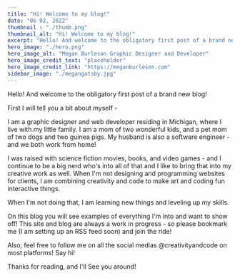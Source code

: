 ```yaml
---
title: "Hi! Welcome to my blog!"
date: "05 02, 2022"
thumbnail : "./thumb.png"
thumbnail_alt: "Hi! Welcome to my blog!"
excerpt: "Hello! And welcome to the obligatory first post of a brand new blog! Let me introduce myself!"
hero_image: "./hero.png"
hero_image_alt: "Megan Burleson Graphic Designer and Developer"
hero_image_credit_text: "placeholder"
hero_image_credit_link: "https://meganburleson.com"
sidebar_image: "./megangatsby.jpg"
---
```


Hello! And welcome to the obligatory first post of a brand new blog!

First I will tell you a bit about myself -

I am a graphic designer and web developer residing in Michigan, where I live with my little family.
I am a mom of two wonderful kids, and a pet mom of two dogs and two guinea pigs. My husband is also a software engineer - and we both work from home!

I was raised with science fiction movies, books, and video games - and I continue to be a big nerd who's into all of that and I like to bring that into
my creative work as well. When I'm not designing and programming websites for clients, I am combining creativity and code to make art and coding fun interactive things. 

When I'm not doing that, I am learning new things and leveling up my skills.

On this blog you will see examples of everything I'm into and want to show off! This site and blog are always a work in progress - so please bookmark me (I am setting up an RSS feed soon) and join the ride!

Also, feel free to follow me on all the social medias @creativityandcode on most platforms! Say hi!

Thanks for reading, and I'll See you around!
